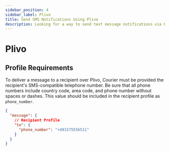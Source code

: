 ```yaml
---
sidebar_position: 4
sidebar_label: Plivo
title: Send SMS Notifications Using Plivo
description: Looking for a way to send text message notifications via Plivo? This step-by-step tutorial will show you how to integrate Plivo's API the easy way.
---
```


# Plivo

## Profile Requirements

To deliver a message to a recipient over Plivo, Courier must be provided the recipient's SMS-compatible telephone number. Be sure that all phone numbers include country code, area code, and phone number without spaces or dashes. This value should be included in the recipient profile as `phone_number`.

```json title=JSON
{
  "message": {
    // Recipient Profile
    "to": {
      "phone_number": "+491575556511"
    }
  }
}
```
